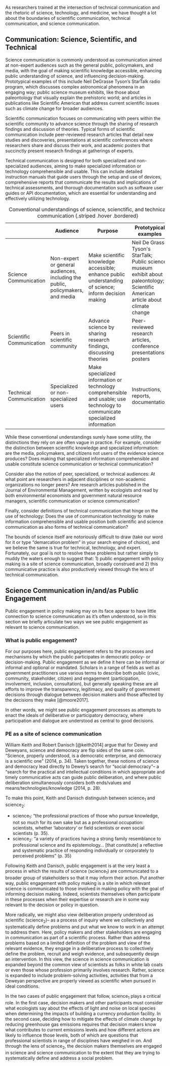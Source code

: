
As researchers trained at the intersection of technical communication
and the rhetoric of science, technology, and medicine, we have thought a
lot about the boundaries of scientific communication, technical
communication, and science communication.

## Communication: Science, Scientific, and Technical

Science communication is commonly understood as communication aimed at
non-expert audiences such as the general public, policymakers, and
media, with the goal of making scientific knowledge accessible,
enhancing public understanding of science, and influencing
decision-making. Prototypical examples of this include Neil DeGrasse
Tyson's StarTalk radio program, which discusses complex astronomical
phenomena in an engaging way; public science museum exhibits, like those
about paleontology that visually explain the prehistoric world; and
articles in publications like Scientific American that address current
scientific issues such as climate change for broader audiences.

Scientific communication focuses on communicating with peers within the
scientific community to advance science through the sharing of research
findings and discussion of theories. Typical forms of scientific
communication include peer-reviewed research articles that detail new
studies and discoveries, presentations at scientific conferences where
researchers share and discuss their work, and academic posters that
succinctly present research findings at gatherings of experts.

Technical communication is designed for both specialized and
non-specialized audiences, aiming to make specialized information or
technology comprehensible and usable. This can include detailed
instruction manuals that guide users through the setup and use of
devices, comprehensive reports that communicate the results and
implications of technical assessments, and thorough documentation such
as software user guides or API documentation, which are essential for
understanding and effectively utilizing technology.

|                          | Audience                                                                       | Purpose                                                                                                                      | Prototypical examples                                                                                                                |
|--------------------------|--------------------------------------------------------------------------------|------------------------------------------------------------------------------------------------------------------------------|--------------------------------------------------------------------------------------------------------------------------------------|
| Science Communication    | Non-expert or general audiences, including the public, policymakers, and media | Make scientific knowledge accessible; enhance public understanding of science; inform decision making                        | Neil De Grasse Tyson\'s StarTalk; Public science museum exhibit about paleontology; Scientific American article about climate change |
| Scientific Communication | Peers in scientific community                                                  | Advance science by sharing research findings, discussing theories                                                            | Peer-reviewed research articles, conference presentations, posters                                                                   |
| Technical Communication  | Specialized or non-specialized users                                           | Make specialized information or technology comprehensible and usable; use technology to communicate specialized information  | Instructions, reports, documentation                                                                                                 |

: Conventional understandings of science, scienctific, and technical
communication {.striped .hover .bordered}

While these conventional understandings surely have some utility, the distinctions they rely on are often vague in practice. For example, consider the distinction between scientific knowledge and specialized information: are the media, policymakers, and citizens not users of the evidence science produces? Does making that specialized information comprehensible and usable constitute science communication or technical communication? 

Consider also the notion of peer, specialized, or technical audiences: At what point are researchers in adjacent disciplines or non-academic organizations no longer peers? Are research articles published in the Journal of Environmental Management, written by ecologists and read by both environmental economists and government natural resource managers, scientific communication or science communication?

Finally, consider definitions of technical communication that hinge on the use of technology: Does the use of communication technology to make information comprehensible and usable position both scientific and science communication as also forms of technical communication?

The bounds of science itself are notoriously difficult to draw (take our word for it or type “demarcation problem” in your search engine of choice), and we believe the same is true for technical, technology, and expert. Fortunately, our goal is not to resolve these problems but rather simply to muddy the waters enough to suggest that: 1) public engagement with policy making is a site of science communication, broadly construed and 2) this communicative practice is also productively viewed through the lens of technical communication.

## Science Communication in/and/as Public Engagement

Public engagement in policy making may on its face appear to have little connection to science communication as it’s often understood, so in this section we briefly articulate two ways we see public engagement as relevant to science communication. 

### What is public engagement?

For our purposes here, public engagement refers to the processes and mechanisms by which the public participates in democratic policy- or decision-making. Public engagement as we define it here can be informal or informal and optional or mandated. Scholars in a range of fields as well as government practitioners use various terms to describe both public (civic, community, stakeholder, citizen) and engagement (participation, involvement, inclusion, consultation), but generally speaking these are all efforts to improve the transparency, legitimacy, and quality of government decisions through dialogue between decision makers and those affected by the decisions they make [@moore2017].

In other words, we might see public engagement processes as attempts to enact the ideals of deliberative or participatory democracy, where participation and dialogue are understood as central to good decisions. 

### PE as a site of science communication

William Keith and Robert Danisch [@keith2014] argue that for Dewey and Deweyans, science and democracy are flip sides of the same coin. “Science, properly understood, is a democratic enterprise, and democracy is a scientific one” (2014, p. 34). Taken together, these notions of science and democracy lead directly to Dewey’s search for “social democracy”-- a “search for the practical and intellectual conditions in which appropriate and timely communicative acts can guide public deliberation, and where public deliberation simultaneously considers both ends/values and means/technologies/knowledge (2014, p. 28).

To make this point, Keith and Danisch distinguish between science~1~ and science~2~:

* science~1~: “the professional practices of those who pursue knowledge, not so much for its own sake but as a professional occupation: scientists, whether ‘laboratory’ or field scientists or even social scientists (p. 35).
* science~2~: “a variety of practices having a strong family resemblance to professional science and its epistemology… [that constitute] a reflective and systematic practice of responding individually or corporately to perceived problems” (p. 35)

Following Keith and Danisch, public engagement is at the very least a process in which the results of science (science~1~) are communicated to a broader group of stakeholders so that it may inform their action. Put another way, public engagement with policy making is a site in which relevant science is communicated to those involved in making policy with the goal of informing decision making. Indeed, scientists themselves often participate in these processes when their expertise or research are in some way relevant to the decision or policy in question.

More radically, we might also view deliberation properly understood as scientific (science~2~)-- as a process of inquiry where we collectively and systematically define problems and put what we know to work in an attempt to address them. Here, policy makers and other stakeholders are engaging in communication as part of a scientific process. Rather than address problems based on a limited definition of the problem and view of the relevant evidence, they engage in a deliberative process to collectively define the problem, recruit and weigh evidence, and subsequently design an intervention. In this view, the science in science communication is expanded beyond the common view of scientists as folks in white lab coats or even those whose profession primarily involves research. Rather, science is expanded to include problem-solving activities, activities that from a Deweyan perspective are properly viewed as scientific when pursued in ideal conditions.

In the two cases of public engagement that follow, science~1~ plays a critical role. In the first case, decision makers and other participants must consider what ecologists say about the effects of light and noise on local species when determining the impacts of building a currency production facility. In the second case, deciding how to mitigate the effects of climate change by reducing greenhouse gas emissions requires that decision makers know what contributes to current emissions levels and how different actions are likely to influence those levels, both of which are questions that professional scientists in range of disciplines have weighed in on. And through the lens of science~2~, the decision makers themselves are engaged in science and science communication to the extent that they are trying to systematically define and address a social problem.
